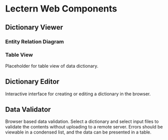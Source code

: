 
<Meta title="Lectern Web Components" />

# Lectern Web Components

## Dictionary Viewer

### Entity Relation Diagram

<section style={{ height: '300px', borderRadius: '8px', border: '1px solid #e2e8f0' }}>
	<SchemaRelationshipDiagram dictionary={biosampleDictionary} />
</section>

### Table View

Placeholder for table view of data dictionary.

## Dictionary Editor

Interactive interface for creating or editing a dictionary in the browser.

## Data Validator

Browser based data validation. Select a dictionary and select input files to validate the contents without uploading to a remote server. Errors should be viewable in a condensed list, and the data can be presented in a table.

